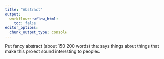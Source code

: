 ```yaml
---
title: "Abstract"
output:
  workflowr::wflow_html:
    toc: false
editor_options:
  chunk_output_type: console
---
```


Put fancy abstract (about 150-200 words) that says things about things that make this project sound interesting to peoples.
